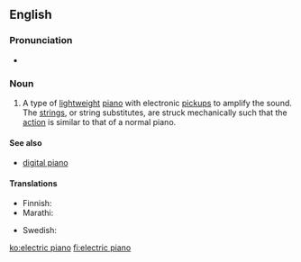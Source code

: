 ==English==
{{wikipedia}}

===Pronunciation===
* {{IPA|/ə.ˈlɛk.tɹɪk ˈpjænoʊ/|lang=en}}

===Noun===
{{en-noun}}

# {{lb|en|musical instruments}} A type of [[lightweight]] [[piano]] with electronic [[pickup]]s to amplify the sound. The [[string]]s, or string substitutes, are struck mechanically such that the [[action]] is similar to that of a normal piano.

====See also====
* [[digital piano]]

====Translations====
{{trans-top|an instrument}}
* Finnish: {{t+|fi|sähköpiano}}
* Marathi: {{t|mr|विद्युत पियानो|m|tr=vidyuta piyāno|sc=Deva}}
{{trans-mid}}
* Swedish: {{t|sv|elpiano|n}}
{{trans-bottom}}

[[ko:electric piano]]
[[fi:electric piano]]